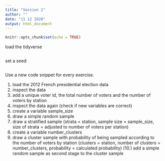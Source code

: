 ```yaml
---
title: "Session 2"
author: ""
date: "11 12 2020"
output: html_document
---
```


```r
knitr::opts_chunk$set(echo = TRUE)
```

load the tidyverse
```r

```

set a seed
```r

```

Use a new code snippet for every exercise.

1. load the 2012 French presidential election data
2. inspect the data
3. add a unique voter id, the total number of voters and the number of voters by station
4. inspect the data again (check if new variables are correct)
5. create a variable sample_size
6. draw a simple random sample
7. draw a stratified sample (strata = station, sample size = sample_size, size of strata = adjusted to number of voters per station)
8. create a variable number_clusters
9. draw a cluster sample with probability of being sampled according to the number of voters by station (clusters = station, number of clusters = number_clusters, probability = calculated probability)
(10.) add a simple random sample as second stage to the cluster sample
